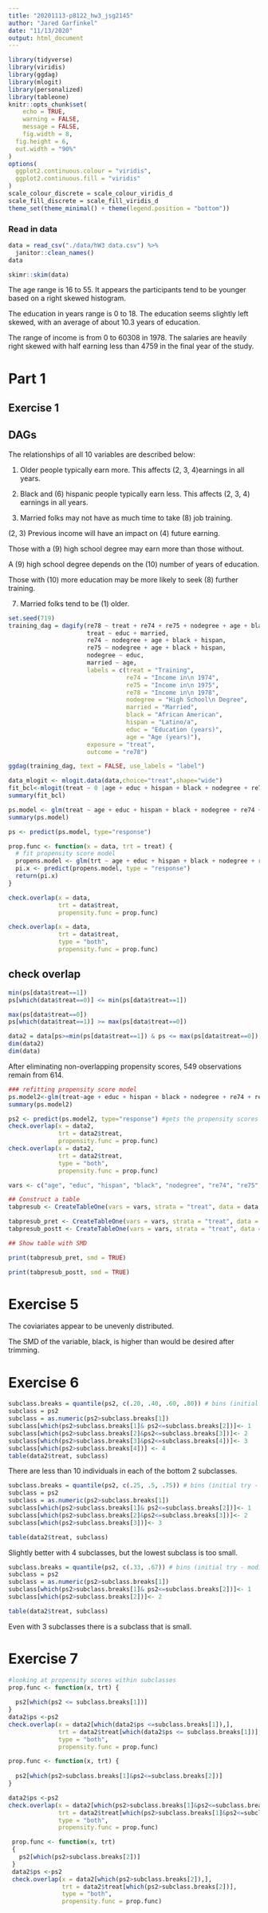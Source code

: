```yaml
---
title: "20201113-p8122_hw3_jsg2145"
author: "Jared Garfinkel"
date: "11/13/2020"
output: html_document
---
```


```r
library(tidyverse)
library(viridis)
library(ggdag)
library(mlogit)
library(personalized)
library(tableone)
knitr::opts_chunk$set(
	echo = TRUE,
	warning = FALSE,
	message = FALSE,
	fig.width = 8, 
  fig.height = 6,
  out.width = "90%"
)
options(
  ggplot2.continuous.colour = "viridis",
  ggplot2.continuous.fill = "viridis"
)
scale_colour_discrete = scale_colour_viridis_d
scale_fill_discrete = scale_fill_viridis_d
theme_set(theme_minimal() + theme(legend.position = "bottom"))
```

### Read in data

```r
data = read_csv("./data/hW3 data.csv") %>% 
  janitor::clean_names()
data
```

```r
skimr::skim(data)
```

The age range is 16 to 55. It appears the participants tend to be younger based on a right skewed histogram.

The education in years range is 0 to 18. The education seems slightly left skewed, with an average of about 10.3 years of education.

The range of income is from 0 to 60308 in 1978. The salaries are heavily right skewed with half earning less than 4759 in the final year of the study.

# Part 1

## Exercise 1

## DAGs

The relationships of all 10 variables are described below:

(1) Older people typically earn more. This affects (2, 3, 4)earnings in all years.

(5) Black and (6) hispanic people typically earn less. This affects (2, 3, 4) earnings in all years.

(7) Married folks may not have as much time to take (8) job training.

(2, 3) Previous income will have an impact on (4) future earning.

Those with a (9) high school degree may earn more than those without.

A (9) high school degree depends on the (10) number of years of education.

Those with (10) more education may be more likely to seek (8) further training.

(7) Married folks tend to be (1) older.

```r
set.seed(719)
training_dag = dagify(re78 ~ treat + re74 + re75 + nodegree + age + black + hispan,
                      treat ~ educ + married,
                      re74 ~ nodegree + age + black + hispan,
                      re75 ~ nodegree + age + black + hispan,
                      nodegree ~ educ,
                      married ~ age,
                      labels = c(treat = "Training",
                                 re74 = "Income in\n 1974",
                                 re75 = "Income in\n 1975",
                                 re78 = "Income in\n 1978",
                                 nodegree = "High School\n Degree",
                                 married = "Married",
                                 black = "African American",
                                 hispan = "Latino/a",
                                 educ = "Education (years)",
                                 age = "Age (years)"),
                      exposure = "treat",
                      outcome = "re78")

ggdag(training_dag, text = FALSE, use_labels = "label")
```

```r
data_mlogit <- mlogit.data(data,choice="treat",shape="wide")
fit_bcl<-mlogit(treat ~ 0 |age + educ + hispan + black + nodegree + re74 + re75 + married, data=data_mlogit)
summary(fit_bcl)
```
```r
ps.model <- glm(treat ~ age + educ + hispan + black + nodegree + re74 + re75 + married, data = data, family = binomial)
summary(ps.model)
```
```r
ps <- predict(ps.model, type="response")
```

```r
prop.func <- function(x = data, trt = treat) {
  # fit propensity score model
  propens.model <- glm(trt ~ age + educ + hispan + black + nodegree + re74 + re75 + married, data = x, family = binomial)
  pi.x <- predict(propens.model, type = "response")
  return(pi.x)
}
```


```r
check.overlap(x = data,
              trt = data$treat,
              propensity.func = prop.func)
```

```r
check.overlap(x = data,
              trt = data$treat,
              type = "both",
              propensity.func = prop.func)
```

## check overlap

```r
min(ps[data$treat==1])
ps[which(data$treat==0)] <= min(ps[data$treat==1])

max(ps[data$treat==0])
ps[which(data$treat==1)] >= max(ps[data$treat==0])
```

```r
data2 = data[ps>=min(ps[data$treat==1]) & ps <= max(ps[data$treat==0]),] 
dim(data2)
dim(data)
```

After eliminating non-overlapping propensity scores, 549 observations remain from 614.

```r
### refitting propensity score model
ps.model2<-glm(treat~age + educ + hispan + black + nodegree + re74 + re75 + married, data=data2 , family = binomial)
summary(ps.model2)

ps2 <- predict(ps.model2, type="response") #gets the propensity scores for each unit, based on the model
check.overlap(x = data2,
              trt = data2$treat,
              propensity.func = prop.func)
check.overlap(x = data2,
              trt = data2$treat,
              type = "both",
              propensity.func = prop.func)
```

```r
vars <- c("age", "educ", "hispan", "black", "nodegree", "re74", "re75", "married")

## Construct a table
tabpresub <- CreateTableOne(vars = vars, strata = "treat", data = data, test = FALSE)

tabpresub_pret <- CreateTableOne(vars = vars, strata = "treat", data = data, test = FALSE)
tabpresub_postt <- CreateTableOne(vars = vars, strata = "treat", data = data2, test = FALSE)
```

```r
## Show table with SMD

print(tabpresub_pret, smd = TRUE)

print(tabpresub_postt, smd = TRUE)
```

# Exercise 5

The coviariates appear to be unevenly distributed. 

The SMD of the variable, black, is higher than would be desired after trimming.

# Exercise 6

```r
subclass.breaks = quantile(ps2, c(.20, .40, .60, .80)) # bins (initial try - modify as needed)
subclass = ps2
subclass = as.numeric(ps2>subclass.breaks[1])
subclass[which(ps2>subclass.breaks[1]& ps2<=subclass.breaks[2])]<- 1
subclass[which(ps2>subclass.breaks[2]&ps2<=subclass.breaks[3])]<- 2
subclass[which(ps2>subclass.breaks[3]&ps2<=subclass.breaks[4])]<- 3
subclass[which(ps2>subclass.breaks[4])] <- 4
table(data2$treat, subclass)
```

There are less than 10 individuals in each of the bottom 2 subclasses.

```r
subclass.breaks = quantile(ps2, c(.25, .5, .75)) # bins (initial try - modify as needed)
subclass = ps2
subclass = as.numeric(ps2>subclass.breaks[1])
subclass[which(ps2>subclass.breaks[1]& ps2<=subclass.breaks[2])]<- 1
subclass[which(ps2>subclass.breaks[2]&ps2<=subclass.breaks[3])]<- 2
subclass[which(ps2>subclass.breaks[3])]<- 3

table(data2$treat, subclass)
```

Slightly better with 4 subclasses, but the lowest subclass is too small.

```r
subclass.breaks = quantile(ps2, c(.33, .67)) # bins (initial try - modify as needed)
subclass = ps2
subclass = as.numeric(ps2>subclass.breaks[1])
subclass[which(ps2>subclass.breaks[1]& ps2<=subclass.breaks[2])]<- 1
subclass[which(ps2>subclass.breaks[2])]<- 2

table(data2$treat, subclass)
```

Even with 3 subclasses there is a subclass that is small.

# Exercise 7

```r
#looking at propensity scores within subclasses
prop.func <- function(x, trt) {
  
  ps2[which(ps2 <= subclass.breaks[1])]
}
data2$ps <-ps2
check.overlap(x = data2[which(data2$ps <=subclass.breaks[1]),],
              trt = data2$treat[which(data2$ps <= subclass.breaks[1])],
              type = "both",
              propensity.func = prop.func)
```


```r
prop.func <- function(x, trt) {
 
  ps2[which(ps2>subclass.breaks[1]&ps2<=subclass.breaks[2])]
}

data2$ps <-ps2
check.overlap(x = data2[which(ps2>subclass.breaks[1]&ps2<=subclass.breaks[2]),],
              trt = data2$treat[which(ps2>subclass.breaks[1]&ps2<=subclass.breaks[2])],
              type = "both",
              propensity.func = prop.func)

```

```r

 prop.func <- function(x, trt)
 {
   ps2[which(ps2>subclass.breaks[2])]
 }
 data2$ps <-ps2
 check.overlap(x = data2[which(ps2>subclass.breaks[2]),],
               trt = data2$treat[which(ps2>subclass.breaks[2])],
               type = "both",
               propensity.func = prop.func)
```

